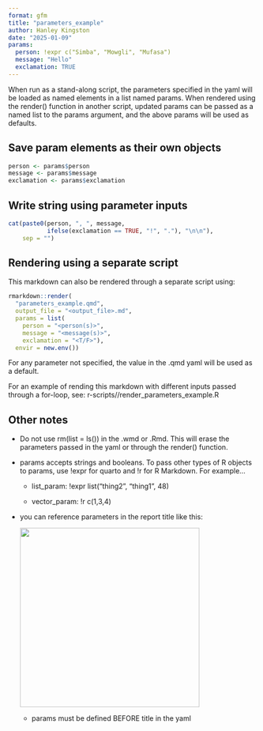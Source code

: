 ---
format: gfm
title: "parameters_example"
author: Hanley Kingston
date: "2025-01-09"
params:
  person: !expr c("Simba", "Mowgli", "Mufasa")
  message: "Hello"
  exclamation: TRUE
---

When run as a stand-along script, the parameters specified in the yaml will be loaded as named elements in a list named params. When rendered using the render() function in another script, updated params can be passed as a named list to the params argument, and the above params will be used as defaults.

## Save param elements as their own objects

```{r}
person <- params$person
message <- params$message
exclamation <- params$exclamation
```

## Write string using parameter inputs

```{r}
cat(paste0(person, ", ", message,
           ifelse(exclamation == TRUE, "!", "."), "\n\n"),
    sep = "")
```

## Rendering using a separate script

This markdown can also be rendered through a separate script using:

```{r, eval = FALSE}
rmarkdown::render(
  "parameters_example.qmd",
  output_file = "<output_file>.md",
  params = list(
    person = "<person(s)>",
    message = "<message(s)>",
    exclamation = "<T/F>"),
  envir = new.env())
```

For any parameter not specified, the value in the .qmd yaml will be used as a default.

For an example of rending this markdown with different inputs passed through a for-loop, see: r-scripts//render_parameters_example.R

## Other notes

-   Do not use rm(list = ls()) in the .wmd or .Rmd. This will erase the parameters passed in the yaml or through the render() function.

-   params accepts strings and booleans. To pass other types of R objects to params, use !expr for quarto and !r for R Markdown. For example...

    -   list_param: !expr list("thing2", "thing1", 48)

    -   vector_param: !r c(1,3,4)

-   you can reference parameters in the report title like this:

    ![](images/clipboard-4015420709.png){width="363"}

    -   params must be defined BEFORE title in the yaml
